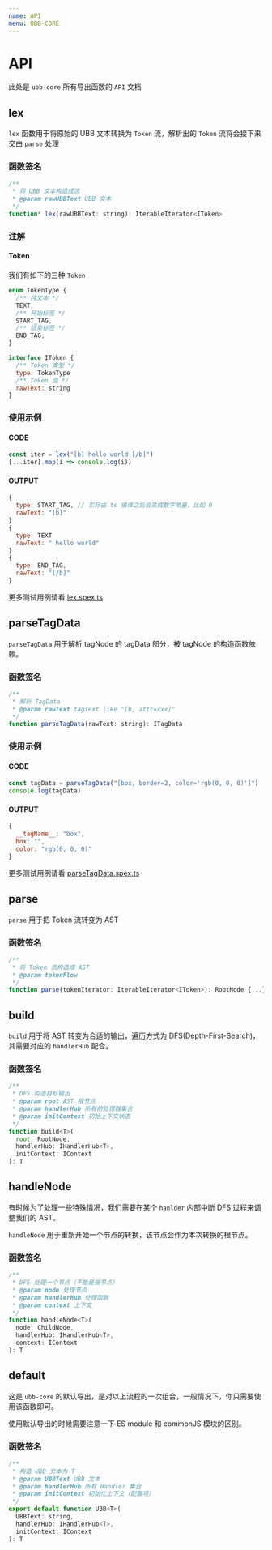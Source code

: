 ```yaml
---
name: API
menu: UBB-CORE
---
```



# API

此处是 `ubb-core` 所有导出函数的 `API` 文档

## lex

`lex` 函数用于将原始的 UBB 文本转换为 `Token` 流，解析出的 `Token` 流将会接下来交由 `parse` 处理


### 函数签名

```js
/**
 * 将 UBB 文本构造成流
 * @param rawUBBText UBB 文本
 */
function* lex(rawUBBText: string): IterableIterator<IToken>
```


### 注解

#### Token

我们有如下的三种 `Token`

```js
enum TokenType {
  /** 纯文本 */
  TEXT,
  /** 开始标签 */
  START_TAG,
  /** 结束标签 */
  END_TAG,
}

interface IToken {
  /** Token 类型 */
  type: TokenType
  /** Token 值 */
  rawText: string
}
```


### 使用示例

#### CODE
```js
const iter = lex("[b] hello world [/b]")
[...iter].map(i => console.log(i))
```

#### OUTPUT
```js
{
  type: START_TAG, // 实际由 ts 编译之后会变成数字常量，比如 0
  rawText: "[b]"
}
{
  type: TEXT
  rawText: " hello world"
}
{
  type: END_TAG,
  rawText: "[/b]"
}
```

更多测试用例请看 [lex.spex.ts](https://github.com/Deturium/YAUC/blob/master/packages/ubb-core/src/__tests__/lex.spec.ts)


## parseTagData


`parseTagData` 用于解析 tagNode 的 tagData 部分，被 tagNode 的构造函数依赖。

### 函数签名

```js
/**
 * 解析 TagData
 * @param rawText tagText like "[b, attr=xxx]"
 */
function parseTagData(rawText: string): ITagData
```

### 使用示例

#### CODE
```js
const tagData = parseTagData("[box, border=2, color='rgb(0, 0, 0)']")
console.log(tagData)
```

#### OUTPUT
```js
{
  __tagName__: "box",
  box: "",
  color: "rgb(0, 0, 0)"
}
```

更多测试用例请看 [parseTagData.spex.ts](https://github.com/Deturium/YAUC/blob/master/packages/ubb-core/src/__tests__/parseTagData.spce.ts)


## parse

`parse` 用于把 Token 流转变为 AST

### 函数签名

```js
/**
 * 将 Token 流构造成 AST
 * @param tokenFlow
 */
function parse(tokenIterator: IterableIterator<IToken>): RootNode {...}
```


## build

`build` 用于将 AST 转变为合适的输出，遍历方式为 DFS(Depth-First-Search)，其需要对应的 `handlerHub` 配合。

### 函数签名

```js
/**
 * DFS 构造目标输出
 * @param root AST 根节点
 * @param handlerHub 所有的处理器集合
 * @param initContext 初始上下文状态
 */
function build<T>(
  root: RootNode,
  handlerHub: IHandlerHub<T>,
  initContext: IContext
): T
```


## handleNode

有时候为了处理一些特殊情况，我们需要在某个 `hanlder` 内部中断 DFS 过程来调整我们的 AST。

`handleNode` 用于重新开始一个节点的转换，该节点会作为本次转换的根节点。

### 函数签名

```js
/**
 * DFS 处理一个节点（不能是根节点）
 * @param node 处理节点
 * @param handlerHub 处理函数
 * @param context 上下文
 */
function handleNode<T>(
  node: ChildNode,
  handlerHub: IHandlerHub<T>,
  context: IContext
): T
```


## default

这是 `ubb-core` 的默认导出，是对以上流程的一次组合，一般情况下，你只需要使用该函数即可。

使用默认导出的时候需要注意一下 ES module 和 commonJS 模块的区别。


### 函数签名

```js
/**
 * 构造 UBB 文本为 T
 * @param UBBText UBB 文本
 * @param handlerHub 所有 Handler 集合
 * @param initContext 初始化上下文（配置项）
 */
export default function UBB<T>(
  UBBText: string,
  handlerHub: IHandlerHub<T>,
  initContext: IContext
): T
```
